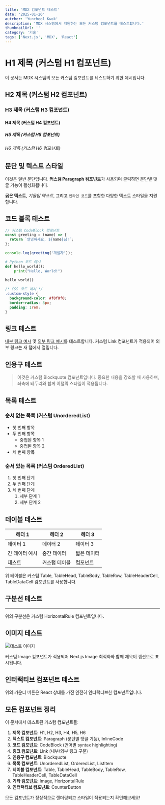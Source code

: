 ```yaml
---
title: 'MDX 컴포넌트 테스트'
date: '2025-01-26'
autrhor: 'Yuncheol Kwak'
description: 'MDX 시스템에서 지원하는 모든 커스텀 컴포넌트를 테스트합니다.'
thumbnailUrl: ''
category: '기술'
tags: ['Next.js', 'MDX', 'React']
---
```


# H1 제목 (커스텀 H1 컴포넌트)

이 문서는 MDX 시스템의 모든 커스텀 컴포넌트를 테스트하기 위한 예시입니다.

## H2 제목 (커스텀 H2 컴포넌트)

### H3 제목 (커스텀 H3 컴포넌트)

#### H4 제목 (커스텀 H4 컴포넌트)

##### H5 제목 (커스텀 H5 컴포넌트)

###### H6 제목 (커스텀 H6 컴포넌트)

## 문단 및 텍스트 스타일

이것은 일반 문단입니다. **커스텀 Paragraph 컴포넌트**가 사용되며 클릭하면 문단별 댓글 기능이 활성화됩니다.

**굵은 텍스트**, _기울임 텍스트_, 그리고 `인라인 코드`를 포함한 다양한 텍스트 스타일을 지원합니다.

## 코드 블록 테스트

```javascript
// 커스텀 CodeBlock 컴포넌트
const greeting = (name) => {
  return `안녕하세요, ${name}님!`;
};

console.log(greeting('개발자'));
```

```python
# Python 코드 예시
def hello_world():
    print("Hello, World!")
    
hello_world()
```

```css
/* CSS 코드 예시 */
.custom-style {
  background-color: #f0f0f0;
  border-radius: 8px;
  padding: 1rem;
}
```

## 링크 테스트

[내부 링크 예시](/posts) 및 [외부 링크 예시](https://github.com)를 테스트합니다. 커스텀 Link 컴포넌트가 적용되어 외부 링크는 새 탭에서 열립니다.

## 인용구 테스트

> 이것은 커스텀 Blockquote 컴포넌트입니다. 중요한 내용을 강조할 때 사용하며, 좌측에 테두리와 함께 이탤릭 스타일이 적용됩니다.

## 목록 테스트

### 순서 없는 목록 (커스텀 UnorderedList)

- 첫 번째 항목
- 두 번째 항목
  - 중첩된 항목 1
  - 중첩된 항목 2
- 세 번째 항목

### 순서 있는 목록 (커스텀 OrderedList)

1. 첫 번째 단계
2. 두 번째 단계
3. 세 번째 단계
   1. 세부 단계 1
   2. 세부 단계 2

## 테이블 테스트

| 헤더 1 | 헤더 2 | 헤더 3 |
|--------|--------|--------|
| 데이터 1 | 데이터 2 | 데이터 3 |
| 긴 데이터 예시 | 중간 데이터 | 짧은 데이터 |
| 테스트 | 커스텀 테이블 | 컴포넌트 |

위 테이블은 커스텀 Table, TableHead, TableBody, TableRow, TableHeaderCell, TableDataCell 컴포넌트를 사용합니다.

## 구분선 테스트

---

위의 구분선은 커스텀 HorizontalRule 컴포넌트입니다.

## 이미지 테스트

![테스트 이미지](https://via.placeholder.com/400x200 "커스텀 Image 컴포넌트 테스트")

커스텀 Image 컴포넌트가 적용되어 Next.js Image 최적화와 함께 제목이 캡션으로 표시됩니다.

## 인터랙티브 컴포넌트 테스트

<CounterButton />

위의 카운터 버튼은 React 상태를 가진 완전히 인터랙티브한 컴포넌트입니다.

## 모든 컴포넌트 정리

이 문서에서 테스트된 커스텀 컴포넌트들:

1. **제목 컴포넌트**: H1, H2, H3, H4, H5, H6
2. **텍스트 컴포넌트**: Paragraph (문단별 댓글 기능), InlineCode
3. **코드 컴포넌트**: CodeBlock (언어별 syntax highlighting)
4. **링크 컴포넌트**: Link (내부/외부 링크 구분)
5. **인용구 컴포넌트**: Blockquote
6. **목록 컴포넌트**: UnorderedList, OrderedList, ListItem
7. **테이블 컴포넌트**: Table, TableHead, TableBody, TableRow, TableHeaderCell, TableDataCell
8. **기타 컴포넌트**: Image, HorizontalRule
9. **인터랙티브 컴포넌트**: CounterButton

모든 컴포넌트가 정상적으로 렌더링되고 스타일이 적용되는지 확인해보세요!
